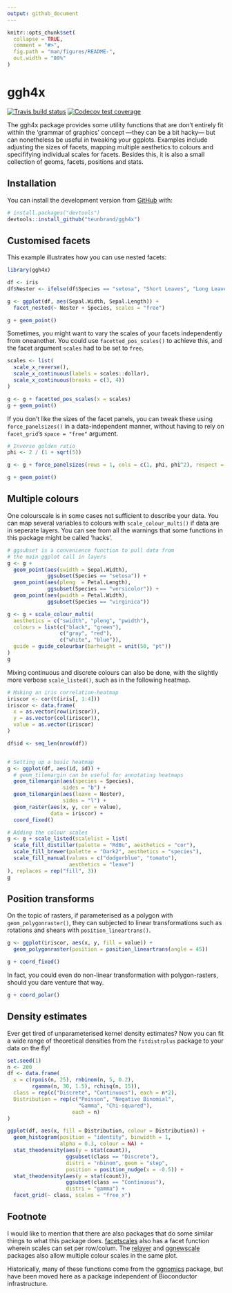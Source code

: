 ```yaml
---
output: github_document
---
```


<!-- README.md is generated from README.Rmd. Please edit that file -->

```r
knitr::opts_chunk$set(
  collapse = TRUE,
  comment = "#>",
  fig.path = "man/figures/README-",
  out.width = "80%"
)
```

# ggh4x

<!-- badges: start -->
[![Travis build status](https://travis-ci.org/teunbrand/ggh4x.svg?branch=master)](https://travis-ci.org/teunbrand/ggh4x)
[![Codecov test coverage](https://codecov.io/gh/teunbrand/ggh4x/branch/master/graph/badge.svg)](https://codecov.io/gh/teunbrand/ggh4x?branch=master)
<!-- badges: end -->

The ggh4x package provides some utility functions that are don't entirely fit within the 'grammar of graphics' concept ---they can be a bit hacky--- but can nonetheless be useful in tweaking your ggplots. Examples include adjusting the sizes of facets, mapping multiple aesthetics to colours and specififying individual scales for facets. Besides this, it is also a small collection of geoms, facets, positions and stats.

## Installation

You can install the development version from [GitHub](https://github.com/) with:

``` r
# install.packages("devtools")
devtools::install_github("teunbrand/ggh4x")
```
## Customised facets

This example illustrates how you can use nested facets:

```r
library(ggh4x)

df <- iris
df$Nester <- ifelse(df$Species == "setosa", "Short Leaves", "Long Leaves")

g <- ggplot(df, aes(Sepal.Width, Sepal.Length)) +
  facet_nested(~ Nester + Species, scales = "free")

g + geom_point()
```

Sometimes, you might want to vary the scales of your facets independently from oneanother. You could use `facetted_pos_scales()` to achieve this, and the facet argument `scales` had to be set to `free`.

```r
scales <- list(
  scale_x_reverse(),
  scale_x_continuous(labels = scales::dollar),
  scale_x_continuous(breaks = c(3, 4))
)

g <- g + facetted_pos_scales(x = scales)
g + geom_point()
```

If you don't like the sizes of the facet panels, you can tweak these using `force_panelsizes()` in a data-independent manner, without having to rely on `facet_grid`'s `space = "free"` argument.

```r
# Inverse golden ratio
phi <- 2 / (1 + sqrt(5))

g <- g + force_panelsizes(rows = 1, cols = c(1, phi, phi^2), respect = TRUE)

g + geom_point()
```

## Multiple colours

One colourscale is in some cases not sufficient to describe your data. You can map several variables to colours with `scale_colour_multi()` if data are in seperate layers. You can see from all the warnings that some functions in this package might be called 'hacks'.

```r
# ggsubset is a convenience function to pull data from 
# the main ggplot call in layers
g <- g +
  geom_point(aes(swidth = Sepal.Width),  
             ggsubset(Species == "setosa")) +
  geom_point(aes(pleng  = Petal.Length), 
             ggsubset(Species == "versicolor")) +
  geom_point(aes(pwidth = Petal.Width),
             ggsubset(Species == "virginica"))

g <- g + scale_colour_multi(
  aesthetics = c("swidth", "pleng", "pwidth"),
  colours = list(c("black", "green"),
                 c("gray", "red"),
                 c("white", "blue")),
  guide = guide_colourbar(barheight = unit(50, "pt"))
)
g
```

Mixing continuous and discrete colours can also be done, with the slightly more verbose `scale_listed()`, such as in the following heatmap.

```r
# Making an iris correlation-heatmap
iriscor <- cor(t(iris[, 1:4]))
iriscor <- data.frame(
  x = as.vector(row(iriscor)),
  y = as.vector(col(iriscor)),
  value = as.vector(iriscor)
)

df$id <- seq_len(nrow(df))


# Setting up a basic heatmap
g <- ggplot(df, aes(id, id)) +
  # geom_tilemargin can be useful for annotating heatmaps
  geom_tilemargin(aes(species = Species), 
                  sides = "b") +
  geom_tilemargin(aes(leave = Nester),
                  sides = "l") +
  geom_raster(aes(x, y, cor = value),
              data = iriscor) +
  coord_fixed()

# Adding the colour scales
g <- g + scale_listed(scalelist = list(
  scale_fill_distiller(palette = "RdBu", aesthetics = "cor"),
  scale_fill_brewer(palette = "Dark2", aesthetics = "species"),
  scale_fill_manual(values = c("dodgerblue", "tomato"),
                    aesthetics = "leave")
), replaces = rep("fill", 3))
g
```

## Position transforms

On the topic of rasters, if parameterised as a polygon with `geom_polygonraster()`, they can subjected to linear transformations such as rotations and shears with `position_lineartrans()`.

```r
g <- ggplot(iriscor, aes(x, y, fill = value)) +
  geom_polygonraster(position = position_lineartrans(angle = 45))

g + coord_fixed()
```

In fact, you could even do non-linear transformation with polygon-rasters, should you dare venture that way.

```r
g + coord_polar()
```

## Density estimates

Ever get tired of unparameterised kernel density estimates? Now you can fit a wide range of theoretical densities from the `fitdistrplus` package to your data on the fly!

```r
set.seed(1)
n <- 200
df <- data.frame(
  x = c(rpois(n, 25), rnbinom(n, 5, 0.2), 
        rgamma(n, 30, 1.5), rchisq(n, 15)),
  class = rep(c("Discrete", "Continuous"), each = n*2),
  Distribution = rep(c("Poisson", "Negative Binomial", 
                       "Gamma", "Chi-squared"),
                     each = n)
)

ggplot(df, aes(x, fill = Distribution, colour = Distribution)) +
  geom_histogram(position = "identity", binwidth = 1, 
                 alpha = 0.3, colour = NA) +
  stat_theodensity(aes(y = stat(count)), 
                   ggsubset(class == "Discrete"),
                   distri = "nbinom", geom = "step",
                   position = position_nudge(x = -0.5)) +
  stat_theodensity(aes(y = stat(count)), 
                   ggsubset(class == "Continuous"),
                   distri = "gamma") +
  facet_grid(~ class, scales = "free_x")
```

## Footnote

I would like to mention that there are also packages that do some similar things to what this package does. [facetscales](https://github.com/zeehio/facetscales) also has a facet function wherein scales can set per row/colum. The [relayer](https://github.com/clauswilke/relayer) and [ggnewscale](https://github.com/cran/ggnewscale) packages also allow multiple colour scales in the same plot.  

Historically, many of these functions come from the [ggnomics](https://github.com/teunbrand/ggnomics) package, but have been moved here as a package independent of Bioconductor infrastructure.

